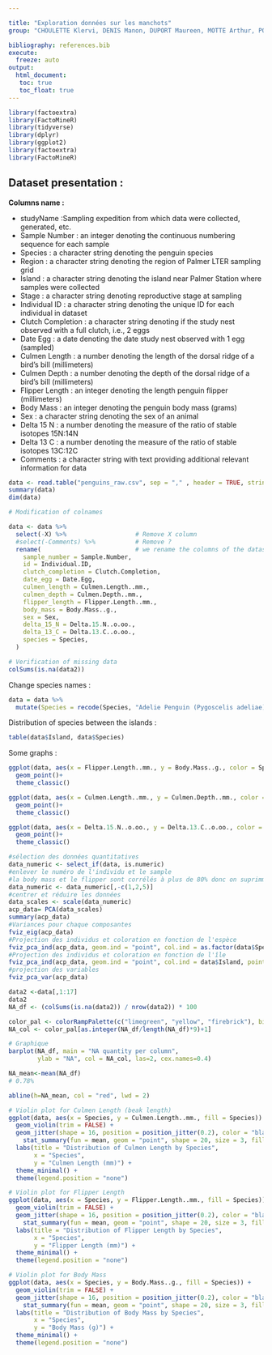 ```yaml
---

title: "Exploration données sur les manchots"
group: "CHOULETTE Klervi, DENIS Manon, DUPORT Maureen, MOTTE Arthur, POYARD Antoine, SESIA Marion, TANGUY Céline" 

bibliography: references.bib
execute: 
  freeze: auto
output: 
  html_document:
   toc: true
   toc_float: true
---
```


```r
library(factoextra)
library(FactoMineR)
library(tidyverse)
library(dplyr)
library(ggplot2)
library(factoextra)
library(FactoMineR)
```


## Dataset presentation : 

**Columns name :**

 - studyName :Sampling expedition from which data were collected, generated, etc.  
 - Sample Number : an integer denoting the continuous numbering sequence for each sample  
 - Species : a character string denoting the penguin species  
 - Region : a character string denoting the region of Palmer LTER sampling grid  
 - Island : a character string denoting the island near Palmer Station where samples were collected  
 - Stage : a character string denoting reproductive stage at sampling  
 - Individual ID : a character string denoting the unique ID for each individual in dataset  
 - Clutch Completion : a character string denoting if the study nest observed with a full clutch, i.e., 2 eggs  
 - Date Egg : a date denoting the date study nest observed with 1 egg (sampled)  
 - Culmen Length : a number denoting the length of the dorsal ridge of a bird's bill (millimeters)  
 - Culmen Depth : a number denoting the depth of the dorsal ridge of a bird's bill (millimeters)  
 - Flipper Length : an integer denoting the length penguin flipper (millimeters)  
 - Body Mass : an integer denoting the penguin body mass (grams)  
 - Sex : a character string denoting the sex of an animal  
 - Delta 15 N : a number denoting the measure of the ratio of stable isotopes 15N:14N  
 - Delta 13 C : a number denoting the measure of the ratio of stable isotopes 13C:12C  
 - Comments : a character string with text providing additional relevant information for data  


```r
data <- read.table("penguins_raw.csv", sep = "," , header = TRUE, stringsAsFactors = T)
summary(data)
dim(data)
```
```r

# Modification of colnames 

data <- data %>%
  select(-X) %>%                   # Remove X column 
  #select(-Comments) %>%           # Remove ?
  rename(                          # we rename the columns of the dataset
    sample_number = Sample.Number,
    id = Individual.ID,
    clutch_completion = Clutch.Completion,
    date_egg = Date.Egg,
    culmen_length = Culmen.Length..mm.,
    culmen_depth = Culmen.Depth..mm.,
    flipper_length = Flipper.Length..mm.,
    body_mass = Body.Mass..g.,
    sex = Sex,
    delta_15_N = Delta.15.N..o.oo.,
    delta_13_C = Delta.13.C..o.oo.,
    species = Species,
  ) 

# Verification of missing data
colSums(is.na(data2)) 

```

Change species names :  
```r
data = data %>%
  mutate(Species = recode(Species, "Adelie Penguin (Pygoscelis adeliae)" = "Adelie", "Chinstrap penguin (Pygoscelis antarctica)" = "Chinstrap", "Gentoo penguin (Pygoscelis papua)" = "Gentoo"))
```


Distribution of species between the islands :  

```r
table(data$Island, data$Species)
```

Some graphs :

```r
ggplot(data, aes(x = Flipper.Length..mm., y = Body.Mass..g., color = Species))+
  geom_point()+
  theme_classic()
```

```r
ggplot(data, aes(x = Culmen.Length..mm., y = Culmen.Depth..mm., color = Species))+
  geom_point()+
  theme_classic()
```

```r
ggplot(data, aes(x = Delta.15.N..o.oo., y = Delta.13.C..o.oo., color = Species, shape = Island))+
  geom_point()+
  theme_classic()
```

```r
#sélection des données quantitatives
data_numeric <- select_if(data, is.numeric)
#enlever le numéro de l'individu et le sample
#la body mass et le flipper sont corrélés à plus de 80% donc on suprimme flipper car c'est la données la plus corrélées à toute
data_numeric <- data_numeric[,-c(1,2,5)]
#centrer et réduire les données
data_scales <- scale(data_numeric)
acp_data= PCA(data_scales)
summary(acp_data)
#Variances pour chaque composantes
fviz_eig(acp_data)
#Projection des individus et coloration en fonction de l'espèce
fviz_pca_ind(acp_data, geom.ind = "point", col.ind = as.factor(data$Species), addEllipses = T, pointshape = 19)
#Projection des individus et coloration en fonction de l'île
fviz_pca_ind(acp_data, geom.ind = "point", col.ind = data$Island, pointshape = 19, addEllipses = T)
#projection des variables
fviz_pca_var(acp_data)
```


```r

data2 <-data[,1:17]
data2
NA_df <- (colSums(is.na(data2)) / nrow(data2)) * 100

color_pal <- colorRampPalette(c("limegreen", "yellow", "firebrick"), bias = 20)(10)
NA_col <- color_pal[as.integer(NA_df/length(NA_df)*9)+1]

# Graphique
barplot(NA_df, main = "NA quantity per column",
        ylab = "NA", col = NA_col, las=2, cex.names=0.4)

NA_mean<-mean(NA_df)
# 0.78% 

abline(h=NA_mean, col = "red", lwd = 2)

```


```r

# Violin plot for Culmen Length (beak length)
ggplot(data, aes(x = Species, y = Culmen.Length..mm., fill = Species)) +
  geom_violin(trim = FALSE) +
  geom_jitter(shape = 16, position = position_jitter(0.2), color = "black", alpha = 0.3) +
    stat_summary(fun = mean, geom = "point", shape = 20, size = 3, fill = "red", color = "red") +
  labs(title = "Distribution of Culmen Length by Species",
       x = "Species",
       y = "Culmen Length (mm)") +
  theme_minimal() +
  theme(legend.position = "none")

# Violin plot for Flipper Length
ggplot(data, aes(x = Species, y = Flipper.Length..mm., fill = Species)) +
  geom_violin(trim = FALSE) +
  geom_jitter(shape = 16, position = position_jitter(0.2), color = "black", alpha = 0.3) +
    stat_summary(fun = mean, geom = "point", shape = 20, size = 3, fill = "red", color = "red") +
  labs(title = "Distribution of Flipper Length by Species",
       x = "Species",
       y = "Flipper Length (mm)") +
  theme_minimal() +
  theme(legend.position = "none")

# Violin plot for Body Mass
ggplot(data, aes(x = Species, y = Body.Mass..g., fill = Species)) +
  geom_violin(trim = FALSE) +
  geom_jitter(shape = 16, position = position_jitter(0.2), color = "black", alpha = 0.3) +
    stat_summary(fun = mean, geom = "point", shape = 20, size = 3, fill = "red", color = "red") +
  labs(title = "Distribution of Body Mass by Species",
       x = "Species",
       y = "Body Mass (g)") +
  theme_minimal() +
  theme(legend.position = "none")

```

